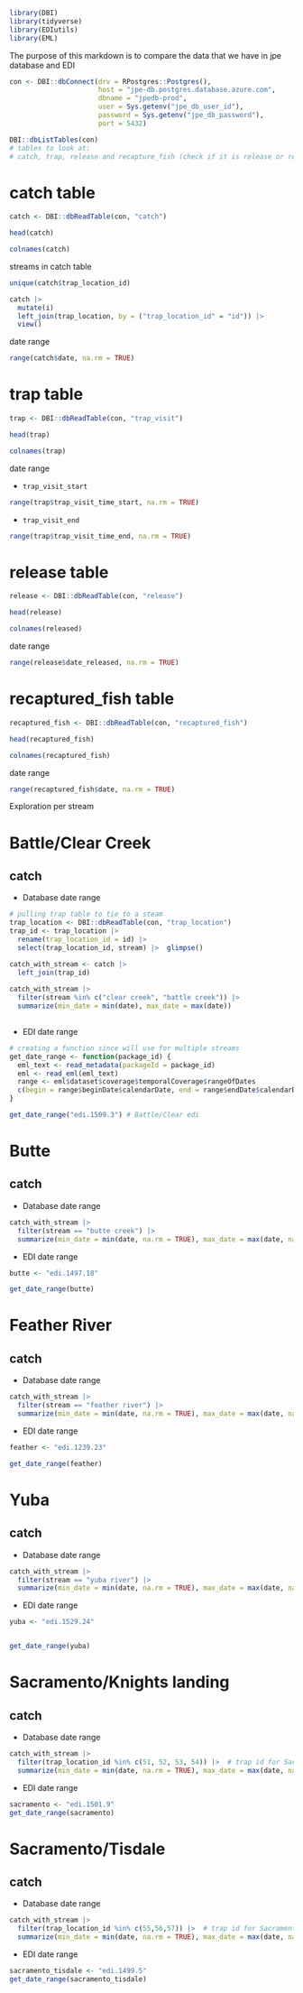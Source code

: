 
```r
library(DBI)
library(tidyverse)
library(EDIutils)
library(EML)
```

The purpose of this markdown is to compare the data that we have in jpe database and EDI 

```r
con <- DBI::dbConnect(drv = RPostgres::Postgres(),
                      host = "jpe-db.postgres.database.azure.com",
                      dbname = "jpedb-prod",
                      user = Sys.getenv("jpe_db_user_id"),
                      password = Sys.getenv("jpe_db_password"),
                      port = 5432)

DBI::dbListTables(con)
# tables to look at:
# catch, trap, release and recapture_fish (check if it is release or release_fish) 
```

# catch table

```r
catch <- DBI::dbReadTable(con, "catch")
```

```r
head(catch)

colnames(catch)
```
streams in catch table

```r
unique(catch$trap_location_id)

catch |> 
  mutate(i)
  left_join(trap_location, by = ("trap_location_id" = "id")) |> 
  view()
```

date range
```r
range(catch$date, na.rm = TRUE)
```

# trap table

```r
trap <- DBI::dbReadTable(con, "trap_visit")
```

```r
head(trap)

colnames(trap)
```

date range

  - `trap_visit_start`
```r
range(trap$trap_visit_time_start, na.rm = TRUE)
```

  - `trap_visit_end`
  
```r
range(trap$trap_visit_time_end, na.rm = TRUE)
```

# release table

```r
release <- DBI::dbReadTable(con, "release")
```

```r
head(release)

colnames(released)
```

date range
```r
range(release$date_released, na.rm = TRUE)
```

# recaptured_fish table

```r
recaptured_fish <- DBI::dbReadTable(con, "recaptured_fish")
```

```r
head(recaptured_fish)

colnames(recaptured_fish)
```

date range
```r
range(recaptured_fish$date, na.rm = TRUE)
```

Exploration per stream


# Battle/Clear Creek

## catch

  - Database date range
  
```r
# pulling trap table to tie to a steam
trap_location <- DBI::dbReadTable(con, "trap_location")
trap_id <- trap_location |> 
  rename(trap_location_id = id) |>
  select(trap_location_id, stream) |>  glimpse()

catch_with_stream <- catch |>
  left_join(trap_id)
  
catch_with_stream |> 
  filter(stream %in% c("clear creek", "battle creek")) |> 
  summarize(min_date = min(date), max_date = max(date))
  
```
  
  - EDI date range

```r
# creating a function since will use for multiple streams
get_date_range <- function(package_id) {
  eml_text <- read_metadata(packageId = package_id)
  eml <- read_eml(eml_text)
  range <- eml$dataset$coverage$temporalCoverage$rangeOfDates
  c(begin = range$beginDate$calendarDate, end = range$endDate$calendarDate)
}

get_date_range("edi.1509.3") # Battle/Clear edi
```

# Butte

## catch

  - Database date range
  
```r
catch_with_stream |> 
  filter(stream == "butte creek") |> 
  summarize(min_date = min(date, na.rm = TRUE), max_date = max(date, na.rm = TRUE))

```
  
 - EDI date range

```r
butte <- "edi.1497.18"

get_date_range(butte)
```

# Feather River

## catch

  - Database date range
  
```r
catch_with_stream |> 
  filter(stream == "feather river") |> 
  summarize(min_date = min(date, na.rm = TRUE), max_date = max(date, na.rm = TRUE))

```
  
 - EDI date range

```r
feather <- "edi.1239.23"

get_date_range(feather)
```


# Yuba

## catch

  - Database date range
  
```r
catch_with_stream |> 
  filter(stream == "yuba river") |> 
  summarize(min_date = min(date, na.rm = TRUE), max_date = max(date, na.rm = TRUE))

```
  
 - EDI date range

```r
yuba <- "edi.1529.24"


get_date_range(yuba)
```

# Sacramento/Knights landing 

## catch

  - Database date range

```r
catch_with_stream |> 
  filter(trap_location_id %in% c(51, 52, 53, 54)) |>  # trap id for Sacramento/Knights landing
  summarize(min_date = min(date, na.rm = TRUE), max_date = max(date, na.rm = TRUE))
```
  - EDI date range
  
  
```r

sacramento <- "edi.1501.9"
get_date_range(sacramento)

```

# Sacramento/Tisdale

## catch

  - Database date range

```r
catch_with_stream |> 
  filter(trap_location_id %in% c(55,56,57)) |>  # trap id for Sacramento/Knights landing
  summarize(min_date = min(date, na.rm = TRUE), max_date = max(date, na.rm = TRUE))
```
  - EDI date range
  
  
```r
sacramento_tisdale <- "edi.1499.5"
get_date_range(sacramento_tisdale)
```

